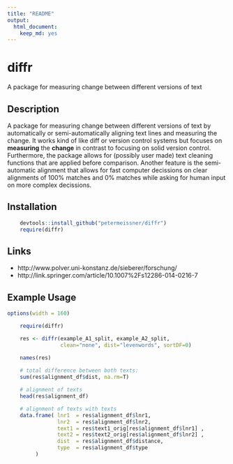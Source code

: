 ```yaml
---
title: "README"
output:
  html_document:
    keep_md: yes
---
```



# diffr 
A package for measuring change between different versions of text

## Description


A package for measuring change between different versions of text by automatically
or semi-automatically aligning text lines and measuring the change. It works kind of like diff or version control systems but focuses on **measuring** the **change** in contrast to focusing on solid version control. Furthermore, the package allows for (possibly user made) text cleaning functions that are applied before comparison. Another feature is the semi-automatic alignment that allows for fast computer decissions on clear alignments of 100% matches and 0% matches while asking for human input on more complex decissions.
  

## Installation

```r
    devtools::install_github("petermeissner/diffr")
    require(diffr)
```
    
## Links

- http://www.polver.uni-konstanz.de/sieberer/forschung/
- http://link.springer.com/article/10.1007%2Fs12286-014-0216-7


## Example Usage

```r
options(width = 160)
```

```r
    require(diffr)

    res <- diffr(example_A1_split, example_A2_split, 
                 clean="none", dist="levenwords", sortDF=0)

    names(res)
    
    # total difference between both texts:
    sum(res$alignment_df$dist, na.rm=T)

    # alignment of texts
    head(res$alignment_df)

    # alignment of texts with texts
    data.frame( lnr1  = res$alignment_df$lnr1, 
                lnr2  = res$alignment_df$lnr2, 
                text1 = res$text1_orig[res$alignment_df$lnr1] ,
                text2 = res$text2_orig[res$alignment_df$lnr2] ,
                dist  = res$alignment_df$distance,
                type  = res$alignment_df$type
         )
```
    
    

    
    
    
    
    
    
    
    
    
    
